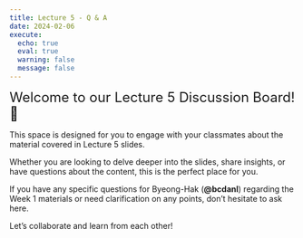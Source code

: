 ```yaml
---
title: Lecture 5 - Q & A
date: 2024-02-06
execute: 
  echo: true
  eval: true
  warning: false
  message: false
---
```


<font size = "5">Welcome to our Lecture 5 Discussion Board! 👋 </font>


This space is designed for you to engage with your classmates about the material covered in Lecture 5 slides.

Whether you are looking to delve deeper into the slides, share insights, or have questions about the content, this is the perfect place for you.

If you have any specific questions for Byeong-Hak (**@bcdanl**) regarding the Week 1 materials or need clarification on any points, don't hesitate to ask here. 

Let's collaborate and learn from each other!

